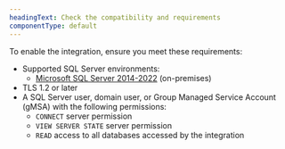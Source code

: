 ```yaml
---
headingText: Check the compatibility and requirements
componentType: default
---
```


To enable the integration, ensure you meet these requirements:

- Supported SQL Server environments:
    - [Microsoft SQL Server 2014-2022](https://learn.microsoft.com/en-us/troubleshoot/sql/releases/download-and-install-latest-updates) (on-premises)
- TLS 1.2 or later
- A SQL Server user, domain user, or Group Managed Service Account (gMSA) with the following permissions:
    - `CONNECT` server permission
    - `VIEW SERVER STATE` server permission
    - `READ` access to all databases accessed by the integration